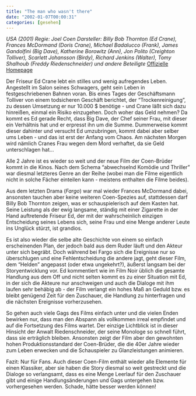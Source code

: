 ```yaml
---
title: "The man who wasn't there"
date: "2002-01-07T00:00:31"
categories: [gesehen]
---
```


*USA (2001)
Regie: Joel Coen
Darsteller: Billy Bob Thornton (Ed Crane), Frances McDormand (Doris Crane), Michael Badalucco (Frank), James Gandolfini (Big Dave), Katherine Borowitz (Ann), Jon Polito (Creighton Tolliver), Scarlett Johansson (Birdy), Richard Jenkins (Walter), Tomy Shalhoub (Freddy Riedenschneider) und andere Beteiligte*
[Offizielle Homepage](http://www.the-man-who-wasnt-there-film.de/)

Der Friseur Ed Crane lebt ein stilles und wenig aufregendes Leben. Angestellt im Salon seines Schwagers, geht sein Leben in festgeschriebenen Bahnen voran. Bis eines Tages der Geschäftsmann Tolliver von einem todsicheren Geschäft berichtet, der "Trockenreinigung", zu dessen Umsetzung er nur 10.000 $ benötige - und Crane läßt sich dazu hinreißen, einmal ein Risiko einzugehen. Doch woher das Geld nehmen? Da kommt es Ed gerade Recht, dass Big Dave, der Chef seiner Frau, mit dieser ein Verhältnis hat und er erpresst ihn um die Summe. Dummerweise kommt dieser dahinter und versucht Ed umzubringen, kommt dabei aber selber ums Leben - und das ist erst der Anfang vom Chaos. Am nächsten Morgen wird nämlich Cranes Frau wegen dem Mord verhaftet, da sie Geld unterschlagen hat...

Alle 2 Jahre ist es wieder so weit und der neue Film der Coen-Brüder kommt in die Kinos. Nach dem Schema "abwechselnd Komödie und Thriller" war diesmal letzteres Genre an der Reihe (wobei man die Filme eigentlich nicht in solche Fächer einteilen kann - meistens enthalten die Filme beides).

Aus dem letzten Drama (*Fargo*) war mal wieder Frances McDormand dabei, ansonsten tauchen aber keine weiteren Coen-Spezies auf, stattdessen darf Billy Bob Thornton zeigen, was er schauspielerisch auf dem Kasten hat. Seine Leistung als der ewig langsame, ständig mit einer Zigarette in der Hand auftretende Friseur Ed, der mit der wahrscheinlich einzigen Entscheidung seines Lebens sich, seine Frau und eine Menge anderer Leute ins Unglück stürzt, ist grandios.

Es ist also wieder die selbe alte Geschichte von einem so einfach erscheinenden Plan, der jedoch bald aus dem Ruder läuft und den Akteur unter sich begräbt. Doch während bei Fargo sich die Ereignisse nur so überschlugen und eine Fehlentscheidung die andere jagt, geht dieser Film, dem "Helden" angepasst (oder etwa ungekehrt?), äußerst langsam bei der Storyentwicklung vor. Ed kommentiert wie im Film Noir üblich die gesamte Handlung aus dem Off und nicht selten kommt es zu einer Situation mit Ed, in der sich die Akteure nur anschweigen und auch die Dialoge mit ihm laufen sehr behäbig ab - der Film verlangt ein hohes Maß an Geduld bzw. es bleibt genügend Zeit für den Zuschauer, die Handlung zu hinterfragen und die nächsten Ereignisse vorherzusehen. 

So gehen auch viele Gags des Films einfach unter und die vielen Enden bewirken nur, dass man den Abspann als vollkommen irreal empfindet und auf die Fortsetzung des Films wartet. Der einzige Lichtblick ist in dieser Hinsicht der Anwalt Riedenschneider, der seine Monologe so schnell führt, dass sie erträglich bleiben. Ansonsten zeigt der Film aber den gewohnten hohen Produktionsstandard der Coen-Brüder, die die 40er Jahre wieder zum Leben erwecken und die Schauspieler zu Glanzleistungen animieren.

Fazit: Nur für Fans. Auch dieser Coen-Film enthält wieder alle Elemente für einen Klassiker, aber sie haben die Story diesmal so weit gestreckt und die Dialoge so verlangsamt, dass es eine Menge Leerlauf für den Zuschauer gibt und einige Handlungsänderungen und Gags untergehen bzw. vorhergesehen werden. Schade, hätte besser werden können!
